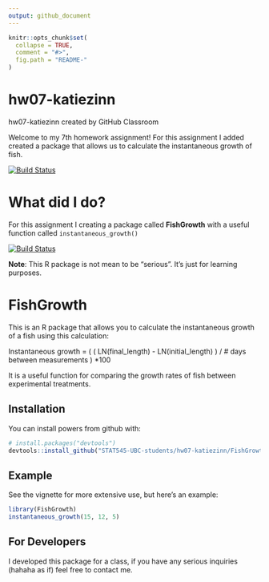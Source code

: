```yaml
---
output: github_document
---
```


<!-- README.md is generated from README.Rmd. Please edit that file -->

```r
knitr::opts_chunk$set(
  collapse = TRUE,
  comment = "#>",
  fig.path = "README-"
)
```
# hw07-katiezinn

hw07-katiezinn created by GitHub Classroom

Welcome to my 7th homework assignment! For this assignment I added created a package that allows us to calculate the instantaneous growth of fish.

[![Build Status](https://travis-ci.org/katiezinn/FishGrowth.svg?branch=master)](https://travis-ci.org/katiezinn/FishGrowth)

# What did I do?
For this assignment I creating a package called **FishGrowth** with a useful function called `instantaneous_growth()`

[![Build Status](https://travis-ci.org/vincenzocoia/powers.svg?branch=master)](https://travis-ci.org/katiezinn/INST_GROWTH)

__Note__: This R package is not mean to be "serious". It's just for learning purposes. 

# FishGrowth

This is an R package that allows you to calculate the instantaneous growth of a fish using this calculation:

Instantaneous growth = ( ( LN(final_length) - LN(initial_length) ) / # days between measurements ) *100

It is a useful function for comparing the growth rates of fish between experimental treatments.

## Installation

You can install powers from github with:

```r
# install.packages("devtools")
devtools::install_github("STAT545-UBC-students/hw07-katiezinn/FishGrowth")
```

## Example

See the vignette for more extensive use, but here's an example:

```r
library(FishGrowth)
instantaneous_growth(15, 12, 5)
```

## For Developers

I developed this package for a class, if you have any serious inquiries (hahaha as if) feel free to contact me. 

